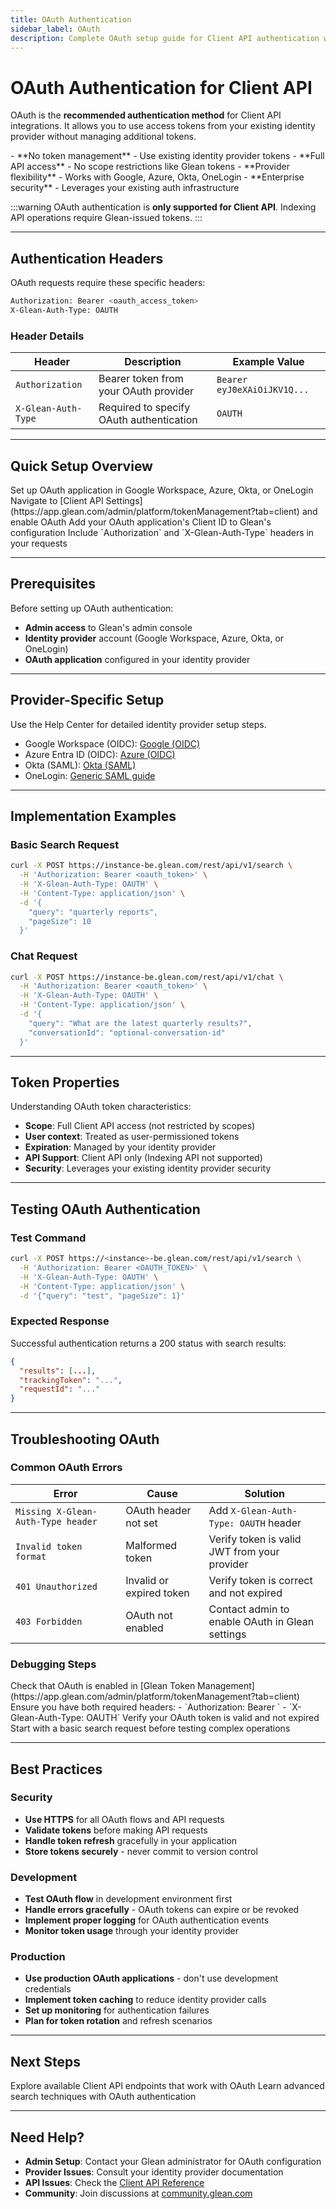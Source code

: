 ```yaml
---
title: OAuth Authentication
sidebar_label: OAuth
description: Complete OAuth setup guide for Client API authentication with provider-specific instructions
---
```



# OAuth Authentication for Client API

OAuth is the **recommended authentication method** for Client API integrations. It allows you to use access tokens from your existing identity provider without managing additional tokens.

<Card title="OAuth Benefits" icon="Shield">
  - **No token management** - Use existing identity provider tokens - **Full API
  access** - No scope restrictions like Glean tokens - **Provider flexibility**
  - Works with Google, Azure, Okta, OneLogin - **Enterprise security** -
  Leverages your existing auth infrastructure
</Card>

:::warning
OAuth authentication is **only supported for Client API**. Indexing API operations require Glean-issued tokens.
:::

---

## Authentication Headers

OAuth requests require these specific headers:

```bash
Authorization: Bearer <oauth_access_token>
X-Glean-Auth-Type: OAUTH
```

### Header Details

| Header              | Description                              | Example Value               |
| ------------------- | ---------------------------------------- | --------------------------- |
| `Authorization`     | Bearer token from your OAuth provider    | `Bearer eyJ0eXAiOiJKV1Q...` |
| `X-Glean-Auth-Type` | Required to specify OAuth authentication | `OAUTH`                     |

---

## Quick Setup Overview

<Steps>
  <Step title="Configure your identity provider">
    Set up OAuth application in Google Workspace, Azure, Okta, or OneLogin
  </Step>

  <Step title="Enable OAuth in Glean">
    Navigate to [Client API
    Settings](https://app.glean.com/admin/platform/tokenManagement?tab=client)
    and enable OAuth
  </Step>

  <Step title="Register your Client ID">
    Add your OAuth application's Client ID to Glean's configuration
  </Step>

  <Step title="Use OAuth tokens">
    Include `Authorization` and `X-Glean-Auth-Type` headers in your requests
  </Step>
</Steps>

---

## Prerequisites

Before setting up OAuth authentication:

- **Admin access** to Glean's admin console
- **Identity provider** account (Google Workspace, Azure, Okta, or OneLogin)
- **OAuth application** configured in your identity provider

---

## Provider-Specific Setup

Use the Help Center for detailed identity provider setup steps.

- Google Workspace (OIDC): [Google (OIDC)](https://docs.glean.com/administration/identity/sso/configuration/google-oidc)
- Azure Entra ID (OIDC): [Azure (OIDC)](https://docs.glean.com/administration/identity/sso/configuration/entra-id-oidc)
- Okta (SAML): [Okta (SAML)](https://docs.glean.com/administration/identity/sso/configuration/okta-saml)
- OneLogin: [Generic SAML guide](https://docs.glean.com/administration/identity/sso/configuration/generic-saml)

---

## Implementation Examples

### Basic Search Request

```bash
curl -X POST https://instance-be.glean.com/rest/api/v1/search \
  -H 'Authorization: Bearer <oauth_token>' \
  -H 'X-Glean-Auth-Type: OAUTH' \
  -H 'Content-Type: application/json' \
  -d '{
    "query": "quarterly reports",
    "pageSize": 10
  }'
```

### Chat Request

```bash
curl -X POST https://instance-be.glean.com/rest/api/v1/chat \
  -H 'Authorization: Bearer <oauth_token>' \
  -H 'X-Glean-Auth-Type: OAUTH' \
  -H 'Content-Type: application/json' \
  -d '{
    "query": "What are the latest quarterly results?",
    "conversationId": "optional-conversation-id"
  }'
```

---

## Token Properties

Understanding OAuth token characteristics:

- **Scope**: Full Client API access (not restricted by scopes)
- **User context**: Treated as user-permissioned tokens
- **Expiration**: Managed by your identity provider
- **API Support**: Client API only (Indexing API not supported)
- **Security**: Leverages your existing identity provider security

---

## Testing OAuth Authentication

### Test Command

```bash
curl -X POST https://<instance>-be.glean.com/rest/api/v1/search \
  -H 'Authorization: Bearer <OAUTH_TOKEN>' \
  -H 'X-Glean-Auth-Type: OAUTH' \
  -H 'Content-Type: application/json' \
  -d '{"query": "test", "pageSize": 1}'
```

### Expected Response

Successful authentication returns a 200 status with search results:

```json
{
  "results": [...],
  "trackingToken": "...",
  "requestId": "..."
}
```

---

## Troubleshooting OAuth

### Common OAuth Errors

| Error                              | Cause                    | Solution                                        |
| ---------------------------------- | ------------------------ | ----------------------------------------------- |
| `Missing X-Glean-Auth-Type header` | OAuth header not set     | Add `X-Glean-Auth-Type: OAUTH` header           |
| `Invalid token format`             | Malformed token          | Verify token is valid JWT from your provider    |
| `401 Unauthorized`                 | Invalid or expired token | Verify token is correct and not expired         |
| `403 Forbidden`                    | OAuth not enabled        | Contact admin to enable OAuth in Glean settings |

### Debugging Steps

<Steps>
  <Step title="Verify OAuth is enabled">
    Check that OAuth is enabled in [Glean Token Management](https://app.glean.com/admin/platform/tokenManagement?tab=client)
  </Step>
  
  <Step title="Confirm headers">
    Ensure you have both required headers:
    - `Authorization: Bearer <oauth_token>`
    - `X-Glean-Auth-Type: OAUTH`
  </Step>
  
  <Step title="Validate token">
    Verify your OAuth token is valid and not expired
  </Step>
  
  <Step title="Test with simple endpoint">
    Start with a basic search request before testing complex operations
  </Step>
</Steps>

---

## Best Practices

### Security

- **Use HTTPS** for all OAuth flows and API requests
- **Validate tokens** before making API requests
- **Handle token refresh** gracefully in your application
- **Store tokens securely** - never commit to version control

### Development

- **Test OAuth flow** in development environment first
- **Handle errors gracefully** - OAuth tokens can expire or be revoked
- **Implement proper logging** for OAuth authentication events
- **Monitor token usage** through your identity provider

### Production

- **Use production OAuth applications** - don't use development credentials
- **Implement token caching** to reduce identity provider calls
- **Set up monitoring** for authentication failures
- **Plan for token rotation** and refresh scenarios

---

## Next Steps

<CardGroup cols={2}>
  <Card
    title="Client API Reference"
    href="/api/client-api/activity/overview"
    icon="Book"
  >
    Explore available Client API endpoints that work with OAuth
  </Card>
  <Card
    title="Search Implementation"
    href="/guides/search/filtering-results"
    icon="Search"
  >
    Learn advanced search techniques with OAuth authentication
  </Card>
</CardGroup>

---

## Need Help?

- **Admin Setup**: Contact your Glean administrator for OAuth configuration
- **Provider Issues**: Consult your identity provider documentation
- **API Issues**: Check the [Client API Reference](/api/client-api/activity/overview)
- **Community**: Join discussions at [community.glean.com](https://community.glean.com)
